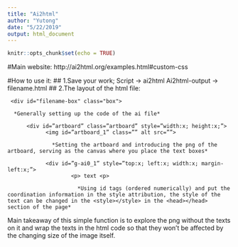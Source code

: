 ```yaml
---
title: "Ai2html"
author: "Yutong"
date: "5/22/2019"
output: html_document
---
```


```r
knitr::opts_chunk$set(echo = TRUE)
```

#Main website:
http://ai2html.org/examples.html#custom-css

#How to use it:
## 1.Save your work;
     Script -> ai2html
     Ai2html-output -> filename.html
## 2.The layout of the html file:

     <div id="filename-box" class="box">
	
      *Generally setting up the code of the ai file*

	      <div id=”artboard” class=”artboard” style=”width:x; height:x;”>
	          	<img id=”artboard_1” class=”” alt src=””>
		
		          *Setting the artboard and introducing the png of the artboard, serving as the canvas where you place the text boxes*

              	<div id=”g-ai0_1” style=”top:x; left:x; width:x; margin-left:x;”>
	                	<p> text <p>
		
		                  *Using id tags (ordered numerically) and put the coordination information in the style attribution, the style of the text can be changed in the <style></style> in the <head></head> section of the page*

Main takeaway of this simple function is to explore the png without the texts on it and wrap the texts in the html code so that they won’t be affected by the changing size of the image itself.
